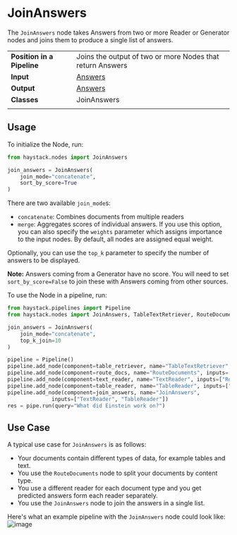 # JoinAnswers

The `JoinAnswers` node takes Answers from two or more Reader or Generator nodes and joins them to produce a single list of answers.

|||
|-------------|-----------------------------------------------------------------------------------------------------------------------------------------------------------------------------|
|__Position in a Pipeline__| Joins the output of two or more Nodes that return Answers |
|__Input__       | [Answers](/components/v1.7.0/documents-answers-labels#answer)                                                                                                                                                                   |
|__Output__      | [Answers](/components/v1.7.0/documents-answers-labels#answer)                                                                                                                                                                     |
|__Classes__     | JoinAnswers                                                                                                                                             |
|||

## Usage

To initialize the Node, run:

```python
from haystack.nodes import JoinAnswers

join_answers = JoinAnswers(
    join_mode="concatenate",
    sort_by_score=True
)
```

There are two available `join_mode`s:
- `concatenate`: Combines documents from multiple readers
- `merge`: Aggregates scores of individual answers. If you use this option, you can also specify the `weights` parameter which assigns importance to the input nodes. By default, all nodes are assigned equal weight.

Optionally, you can use the `top_k` parameter to specify the number of answers to be displayed.

<div className="max-w-xl bg-yellow-light-theme border-l-8 border-yellow-dark-theme px-6 pt-6 pb-4 my-4 rounded-md dark:bg-yellow-900">

**Note:** Answers coming from a Generator have no score.
You will need to set `sort_by_score=False` to join these with Answers coming from other sources.

</div>

To use the Node in a pipeline, run:

```python
from haystack.pipelines import Pipeline
from haystack.nodes import JoinAnswers, TableTextRetriever, RouteDocuments, TextReader, TableReader

join_answers = JoinAnswers(
    join_mode="concatenate",
    top_k_join=10
)

pipeline = Pipeline()
pipeline.add_node(component=table_retriever, name="TableTextRetriever", inputs=["Query"])
pipeline.add_node(component=route_docs, name="RouteDocuments", inputs=["TableTextRetriever"])
pipeline.add_node(component=text_reader, name="TextReader", inputs=["RouteDocuments.output_1"])
pipeline.add_node(component=table_reader, name="TableReader", inputs=["RouteDocuments.output_2"])
pipeline.add_node(component=join_answers, name="JoinAnswers",
              inputs=["TextReader", "TableReader"])
res = pipe.run(query="What did Einstein work on?")
```


## Use Case

A typical use case for `JoinAnswers` is as follows:
- Your documents contain different types of data, for example tables and text.
- You use the `RouteDocuments` node to split your documents by content type.
- You use a different reader for each document type and you get predicted answers form each reader separately.
- You use the `JoinAnswers` node to join the answers in a single list.

Here's what an example pipeline with the `JoinAnswers` node could look like:
![image](/img/JoinAnswers_pipeline.jpg)